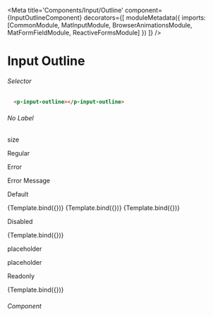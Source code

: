
<Meta title='Components/Input/Outline' component={InputOutlineComponent}
decorators={[
  moduleMetadata({
    imports: [CommonModule,
            MatInputModule,
            BrowserAnimationsModule,
            MatFormFieldModule,
            ReactiveFormsModule]
        })
]} />

# Input Outline


###### Selector

```html
  <p-input-outline></p-input-outline>
```

###### No Label
<Canvas>
  <p className="story-title hidden-text">size</p>
  <p className="story-title">Regular</p>
  <p className="story-title">Error</p>
  <p className="story-title">Error Message</p>
  <p className="story-title">Default</p>
  <Story name="Default"
     args={{
         ariaLabel: 'Label',
         value: 'Input text',
         validators: Validators.required
     }}>
     {Template.bind({})}
  </Story>
  <Story name="Error State"
    args={{
        ariaLabel: 'Label',
        value: null,
        validators: Validators.required
    }}>
    {Template.bind({})}
  </Story>
  <Story name="Error Message"
    args={{
        ariaLabel: 'Label',
        value: null,
        validators: Validators.required,
        errorMessage: 'Validation text',
        matcher: new CustomErrorStateMatcher()
    }}>
    {Template.bind({})}
  </Story>
  <p className="story-title">Disabled</p>
  <Story name="Regular Disabled"
    args={{
        ariaLabel: 'Label',
        value: 'Input text',
        validators: Validators.required,
        disabled: true
    }}>
  {Template.bind({})}
  </Story>
  <p className="story-title hidden-text">placeholder</p>
  <p className="story-title hidden-text">placeholder</p>
  <p className="story-title">Readonly</p>
  <Story name="Regular Readonly"
    args={{
        ariaLabel: 'Label',
        value: 'Input text',
        validators: Validators.required,
        readonly: true
    }}>
    {Template.bind({})}
  </Story>
</Canvas>

###### Component
```ts

```


